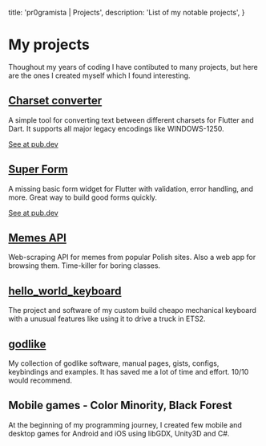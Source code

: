   title: 'pr0gramista | Projects',
  description: 'List of my notable projects',
}

# My projects

Thoughout my years of coding I have contibuted to many projects, but here are the ones I created myself which I found interesting.

## [Charset converter](https://github.com/pr0gramista/charset_converter)

A simple tool for converting text between different charsets for Flutter and Dart. It supports all major legacy encodings like WINDOWS-1250.

[See at pub.dev](https://pub.dev/packages/charset_converter)

## [Super Form](https://github.com/pr0gramista/super_form)

A missing basic form widget for Flutter with validation, error handling, and more. Great way to build good forms quickly.

[See at pub.dev](https://pub.dev/packages/super_form)

## [Memes API](https://github.com/pr0gramista/memes-api)

Web-scraping API for memes from popular Polish sites. Also a web app for browsing them. Time-killer for boring classes.

## [hello_world_keyboard](https://github.com/pr0gramista/hello_world_keyboard)

The project and software of my custom build cheapo mechanical keyboard with a unusual features like using it to drive a truck in ETS2.

## [godlike](https://github.com/pr0gramista/godlike)

My collection of godlike software, manual pages, gists, configs, keybindings and examples. It has saved me a lot of time and effort. 10/10 would recommend.

## Mobile games - Color Minority, Black Forest

At the beginning of my programming journey, I created few mobile and desktop games for Android and iOS using libGDX, Unity3D and C#.
